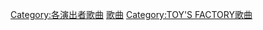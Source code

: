 {{DEFAULTSORT:Mr.Children}}
[[Category:各演出者歌曲|Category:各演出者歌曲]]
[[Category:Mr.Children|歌曲]]
[[Category:TOY'S_FACTORY歌曲|Category:TOY'S FACTORY歌曲]]
